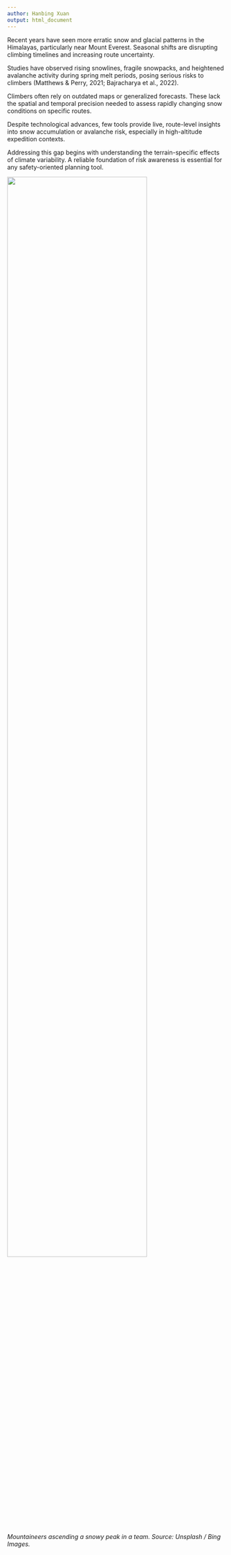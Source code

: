 ```yaml
---
author: Hanbing Xuan
output: html_document
---
```


Recent years have seen more erratic snow and glacial patterns in the Himalayas, particularly near Mount Everest. Seasonal shifts are disrupting climbing timelines and increasing route uncertainty.

Studies have observed rising snowlines, fragile snowpacks, and heightened avalanche activity during spring melt periods, posing serious risks to climbers (Matthews & Perry, 2021; Bajracharya et al., 2022).

Climbers often rely on outdated maps or generalized forecasts. These lack the spatial and temporal precision needed to assess rapidly changing snow conditions on specific routes.

Despite technological advances, few tools provide live, route-level insights into snow accumulation or avalanche risk, especially in high-altitude expedition contexts.

Addressing this gap begins with understanding the terrain-specific effects of climate variability. A reliable foundation of risk awareness is essential for any safety-oriented planning tool.

![](https://tse4.mm.bing.net/th?id=OIP.X8VgxBHVpSmoEIWZOfifdAHaE7&pid=Api){width=80%}  

*Mountaineers ascending a snowy peak in a team. Source: Unsplash / Bing Images.*
